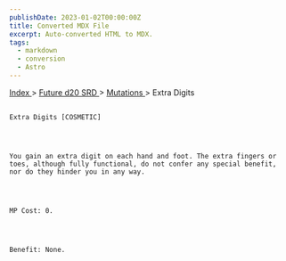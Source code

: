 ```yaml
---
publishDate: 2023-01-02T00:00:00Z
title: Converted MDX File
excerpt: Auto-converted HTML to MDX.
tags:
  - markdown
  - conversion
  - Astro
---
```


[
Index
](-index) >
[
Future d20 SRD
](future-d20-srd-index) >
[
Mutations
](future-d20-srd-mutations-index) > Extra Digits

##

    Extra Digits [COSMETIC]




    You gain an extra digit on each hand and foot. The extra fingers or toes, although fully functional, do not confer any special benefit, nor do they hinder you in any way.




    MP Cost: 0.




    Benefit: None.
